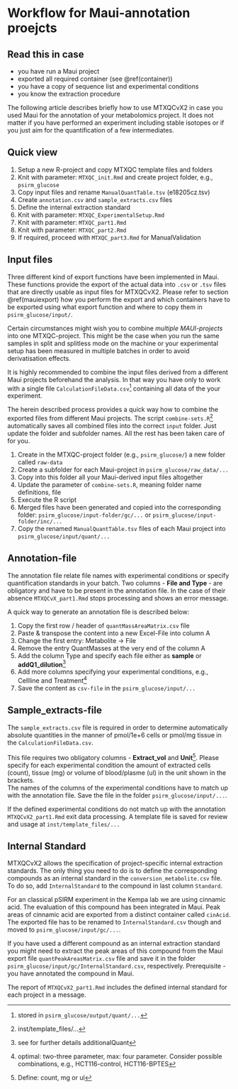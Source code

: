 # Workflow for Maui-annotation proejcts{#maui}

## Read this in case

- you have run a Maui project
- exported all required container (see \@ref(container))
- you have a copy of sequence list and experimental conditions
- you know the extraction procedure

The following article describes briefly how to use MTXQCvX2 in case you used Maui for the annotation of your metabolomics project. It does not matter if you have performed an experiment 
including stable isotopes or if you just aim for the quantification of a few intermediates. 

## Quick view

1. Setup a new R-project and copy MTXQC template files and folders
2. Knit with parameter: `MTXQC_init.Rmd` and create project folder, e.g., `psirm_glucose`
3. Copy input files and rename `ManualQuantTable.tsv` (e18205cz.tsv) 
4. Create `annotation.csv` and `sample_extracts.csv` files
5. Define the internal extraction standard
6. Knit with parameter: `MTXQC_ExperimentalSetup.Rmd` 
7. Knit with parameter: `MTXQC_part1.Rmd` 
8. Knit with parameter: `MTXQC_part2.Rmd` 
9. If required, proceed with `MTXQC_part3.Rmd` for ManualValidation

## Input files 

Three different kind of export functions have been implemented in Maui. These functions provide the export of the actual data into `.csv` or `.tsv` files that are directly usable as input files for MTXQCvX2. 
Please refer to section \@ref(mauiexport) how you perform the export and which containers have to be exported using what export function and where to copy them in `psirm_glucose/input/`.

Certain circumstances might wish you to combine _multiple MAUI-projects_ into one MTXQC-project. This might be the case when you run the same samples in split and splitless mode on the machine or your experimental setup has been measured in multiple batches in order to avoid derivatisation effects.

It is highly recommended to combine the input files derived from a different Maui projects beforehand the analysis. In that way you have only to work with a single file `CalculationFileData.csv`^[stored in `psirm_glucose/output/quant/...`] containing all data of the your experiment.

The herein described process provides a quick way how to combine the exported files from different Maui projects. The script `combine-sets.R`^[inst/template_files/...] automatically saves all combined files into the correct `input` folder. Just update the folder and subfolder names. All the rest has been taken care of for you.

1. Create in the MTXQC-project folder (e.g., `psirm_glucose/`) a new folder called `raw-data`
2. Create a subfolder for each Maui-project in `psirm_glucose/raw_data/...`
3. Copy into this folder all your Maui-derived input files altogether
4. Update the parameter of `combine-sets.R`, meaning folder name definitions,  file
5. Execute the  R script
6. Merged files have been generated and copied into the corresponding folder: `psirm_glucose/input-folder/gc/...` or `psirm_glucose/input-folder/inc/...`
7. Copy the renamed `ManualQuantTable.tsv` files of each Maui project into `psirm_glucose/input/quant/...`

## Annotation-file

The annotation file relate file names with experimental conditions or specify quantification standards in your batch. Two columns - **File and Type** - are obligatory and have to be present in the annotation file. In the case of their absence `MTXQCvX_part1.Rmd` stops processing and shows an error message.

A quick way to generate an annotation file is described below:

1. Copy the first row / header of `quantMassAreaMatrix.csv` file
2. Paste & transpose the content into a new Excel-File into column A
3. Change the first entry: Metabolite -> File
4. Remove the entry QuantMasses at the very end of the column A
5. Add the column Type and specify each file either as **sample** or **addQ1_dilution**^[see for further details additionalQuant]
6. Add more columns specifying your experimental conditions, e.g., Cellline and Treatment^[optimal: two-three parameter, max: four parameter. Consider possible combinations, e.g., HCT116-control, HCT116-BPTES]
7. Save the content as `csv-file` in the `psirm_glucose/input/...`

## Sample_extracts-file

The `sample_extracts.csv` file is required in order to determine automatically absolute quantities in the manner of pmol/1e+6 cells or pmol/mg tissue in the `CalculationFileData.csv`.

This file requires two obligatory columns - **Extract_vol** and **Unit**^[Define: count, mg or ul]. Please specify for each experimental condition the amount of extracted cells (count), tissue (mg) or volume of blood/plasme (ul) in the unit shown in the brackets.  
The names of the columns of the experimental conditions have to match up with the annotation file. Save the file in the folder `psirm_glucose/input/...`. 

If the defined experimental conditions do not match up with the annotation `MTXQCvX2_part1.Rmd` exit data processing. A template file is saved for review and usage at `inst/template_files/...` 

## Internal Standard

MTXQCvX2 allows the specification of project-specific internal extraction standards. The only thing you need to do is to define the corresponding compounds as an internal standard in the `conversion_metabolite.csv` file. To do so, add `InternalStandard` to the compound in last column `Standard`.

For an classical pSIRM experiment in the Kempa lab we are using cinnamic acid. The evaluation of this compound has been integrated in Maui. Peak areas of cinnamic acid are exported from a distinct container called `cinAcid`. The exported file has to be renamed to `InternalStandard.csv` though and moved to `psirm_glucose/input/gc/...`.

If you have used a different compound as an internal extraction standard you might need to extract the peak areas of this compound from the Maui export file `quantPeakAreasMatrix.csv` file and save it in the folder `psirm_glucose/input/gc/InternalStandard.csv`, respectively. Prerequisite - you have annotated the compound in Maui.

The report of `MTXQCvX2_part1.Rmd` includes the defined internal standard for each project in a message.
